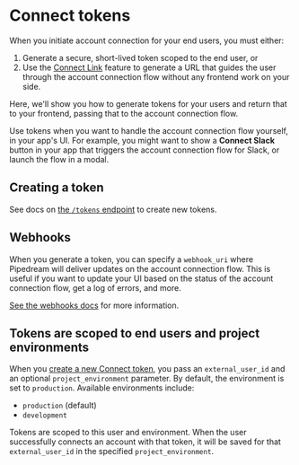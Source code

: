 # Connect tokens

When you initiate account connection for your end users, you must either:

1. Generate a secure, short-lived token scoped to the end user, or
2. Use the [Connect Link](/connect/connect-link) feature to generate a URL that guides the user through the account connection flow without any frontend work on your side.

Here, we'll show you how to generate tokens for your users and return that to your frontend, passing that to the account connection flow. 

Use tokens when you want to handle the account connection flow yourself, in your app's UI. For example, you might want to show a **Connect Slack** button in your app that triggers the account connection flow for Slack, or launch the flow in a modal.

## Creating a token

See docs on [the `/tokens` endpoint](/connect/api/#create-a-new-token) to create new tokens.

## Webhooks

When you generate a token, you can specify a `webhook_uri` where Pipedream will deliver updates on the account connection flow. This is useful if you want to update your UI based on the status of the account connection flow, get a log of errors, and more. 

[See the webhooks docs](/connect/webhooks) for more information.

## Tokens are scoped to end users and project environments

When you [create a new Connect token](/connect/api/#create-a-new-token), you pass an `external_user_id` and an optional `project_environment` parameter. By default, the environment is set to `production`. Available environments include:
- `production` (default)
- `development`

Tokens are scoped to this user and environment. When the user successfully connects an account with that token, it will be saved for that `external_user_id` in the specified `project_environment`.